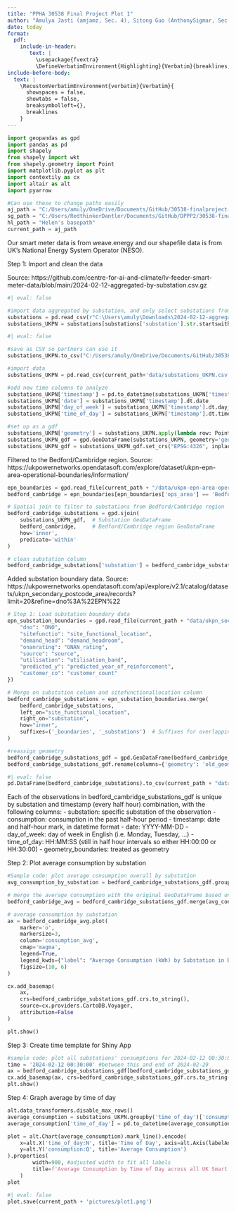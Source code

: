 ```yaml
---
title: "PPHA 30538 Final Project Plot 1"
author: "Amulya Jasti (amjamz, Sec. 4), Sitong Guo (AnthonySigmar, Sec. 4), Helen Liu (helenriv, Sec. 3)"
date: today
format: 
  pdf:
    include-in-header: 
       text: |
         \usepackage{fvextra}
         \DefineVerbatimEnvironment{Highlighting}{Verbatim}{breaklines,commandchars=\\\{\}}
include-before-body:
  text: |
    \RecustomVerbatimEnvironment{verbatim}{Verbatim}{
      showspaces = false,
      showtabs = false,
      breaksymbolleft={},
      breaklines
    }
---
```


```python
import geopandas as gpd
import pandas as pd
import shapely
from shapely import wkt
from shapely.geometry import Point
import matplotlib.pyplot as plt
import contextily as cx
import altair as alt
import pyarrow
```

```python
#Can use these to change paths easily
aj_path = "C:/Users/amuly/OneDrive/Documents/GitHub/30538-finalproject-smartmeters/"
sg_path = "C:/Users/RedthinkerDantler/Documents/GitHub/DPPP2/30538-finalproject-smartmeters/"
hl_path = "Helen's basepath"
current_path = aj_path
```

Our smart meter data is from weave.energy and our shapefile data is from UK's National Energy System Operator (NESO).

Step 1: Import and clean the data

Source: https://github.com/centre-for-ai-and-climate/lv-feeder-smart-meter-data/blob/main/2024-02-12-aggregated-by-substation.csv.gz

```python
#| eval: false

#import data aggregated by substation, and only select substations from UKPN
substations = pd.read_csv(r"C:\Users\amuly\Downloads\2024-02-12-aggregated-by-substation.csv\2024-02-12-aggregated-by-substation.csv")
substations_UKPN = substations[substations['substation'].str.startswith('UKPN', na=False)]
```

```python
#| eval: false

#save as CSV so partners can use it
substations_UKPN.to_csv("C:/Users/amuly/OneDrive/Documents/GitHub/30538-finalproject-smartmeters/data/substations_UKPN.csv", index=False)
```

```python
#import data
substations_UKPN = pd.read_csv(current_path+'data/substations_UKPN.csv')

#add new time columns to analyze
substations_UKPN['timestamp'] = pd.to_datetime(substations_UKPN['timestamp'])
substations_UKPN['date'] = substations_UKPN['timestamp'].dt.date
substations_UKPN['day_of_week'] = substations_UKPN['timestamp'].dt.day_name()
substations_UKPN['time_of_day'] = substations_UKPN['timestamp'].dt.time

#set up as a gdf
substations_UKPN['geometry'] = substations_UKPN.apply(lambda row: Point(row['longitude'], row['latitude']), axis=1)
substations_UKPN_gdf = gpd.GeoDataFrame(substations_UKPN, geometry='geometry')
substations_UKPN_gdf = substations_UKPN_gdf.set_crs("EPSG:4326", inplace=True)
```

Filtered to the Bedford/Cambridge region. Source: https://ukpowernetworks.opendatasoft.com/explore/dataset/ukpn-epn-area-operational-boundaries/information/

```python
epn_boundaries = gpd.read_file(current_path + "/data/ukpn-epn-area-operational-boundaries/ukpn-epn-area-operational-boundaries.shp")
bedford_cambridge = epn_boundaries[epn_boundaries['ops_area'] == 'Bedford/Cambridge']

# Spatial join to filter to substations from Bedford/Cambridge region
bedford_cambridge_substations = gpd.sjoin(
    substations_UKPN_gdf,  # Substation GeoDataFrame
    bedford_cambridge,     # Bedford/Cambridge region GeoDataFrame
    how='inner',
    predicate='within'
)

# clean substation column
bedford_cambridge_substations['substation'] = bedford_cambridge_substations['substation'].apply(lambda s: s[9:])
```

Added substation boundary data. Source: https://ukpowernetworks.opendatasoft.com/api/explore/v2.1/catalog/datasets/ukpn_secondary_postcode_area/records?limit=20&refine=dno%3A%22EPN%22

```python
# Step 1: Load substation boundary data
epn_substation_boundaries = gpd.read_file(current_path + "data/ukpn_secondary_postcode_area/ukpn_secondary_postcode_area.shp").rename(columns={
    "dno": "DNO",
    "sitefunctio": "site_functional_location",
    "demand_head": "demand_headroom",
    "onanrating": "ONAN_rating",
    "source": "source",
    "utilisation": "utilisation_band",
    "predicted_y": "predicted_year_of_reinforcement",
    "customer_co": "customer_count"
})

# Merge on substation column and sitefunctionallocation column
bedford_cambridge_substations = epn_substation_boundaries.merge(
    bedford_cambridge_substations, 
    left_on="site_functional_location", 
    right_on="substation", 
    how="inner", 
    suffixes=('_boundaries', '_substations')  # Suffixes for overlapping column names
)

#reassign geometry
bedford_cambridge_substations_gdf = gpd.GeoDataFrame(bedford_cambridge_substations, geometry='geometry_boundaries')
bedford_cambridge_substations_gdf.rename(columns={'geometry': 'old_geometry'}, inplace=True)
```

```python
#| eval: false
pd.DataFrame(bedford_cambridge_substations).to_csv(current_path + "data/bedford-cambridge-substations.csv")
```

Each of the observations in bedford_cambridge_substations_gdf is unique by substation and timestamp (every half hour) combination, with the following columns:
- substation: specific substation of the observation
- consumption: consumption in the past half-hour period
- timestamp: date and half-hour mark, in datetime format
- date: YYYY-MM-DD
- day_of_week: day of week in English (i.e. Monday, Tuesday, ...)
- time_of_day: HH:MM:SS (still in half hour intervals so either HH:00:00 or HH:30:00)
- geometry_boundaries: treated as geometry

Step 2: Plot average consumption by substation

```python
#Sample code: plot average consumption overall by substation
avg_consumption_by_substation = bedford_cambridge_substations_gdf.groupby('substation')['consumption'].mean().reset_index()

# merge the average consumption with the original GeoDataFrame based on the substation
bedford_cambridge_avg = bedford_cambridge_substations_gdf.merge(avg_consumption_by_substation[['substation', 'consumption']], on='substation', suffixes=('', '_avg'))

# average consumption by substation
ax = bedford_cambridge_avg.plot(
    marker='o', 
    markersize=3, 
    column='consumption_avg',
    cmap='magma', 
    legend=True, 
    legend_kwds={"label": "Average Consumption (kWh) by Substation in Bedford/Cambridge"},
    figsize=(10, 6)
)

cx.add_basemap(
    ax, 
    crs=bedford_cambridge_substations_gdf.crs.to_string(), 
    source=cx.providers.CartoDB.Voyager, 
    attribution=False
)

plt.show()
```

Step 3: Create time template for Shiny App
```python
#sample code: plot all substations' consumptions for 2024-02-12 00:30:00
time = '2024-02-12 00:30:00' #between this and end of 2024-02-29
ax = bedford_cambridge_substations_gdf[bedford_cambridge_substations_gdf['timestamp'] == time].plot(marker='o', markersize=3, column="consumption", cmap='magma', legend="true", legend_kwds={"label": "Total Consumption Active Import (kWh) on 2/12/24 at 12:30AM"}, figsize=(10, 6))
cx.add_basemap(ax, crs=bedford_cambridge_substations_gdf.crs.to_string(), source=cx.providers.CartoDB.Voyager, attribution=False) # adds basemap of UK
plt.show()
```

Step 4: Graph average by time of day

```python
alt.data_transformers.disable_max_rows()
average_consumption = substations_UKPN.groupby('time_of_day')['consumption'].mean().reset_index()
average_consumption['time_of_day'] = pd.to_datetime(average_consumption['time_of_day'], format='%H:%M:%S').dt.strftime('%H:%M:%S')

plot = alt.Chart(average_consumption).mark_line().encode(
    x=alt.X('time_of_day:N', title='Time of Day', axis=alt.Axis(labelAngle=-45, labelOverlap="greedy")),
    y=alt.Y('consumption:Q', title='Average Consumption')
).properties(
        width=900, #adjusted width to fit all labels
        title=f'Average Consumption by Time of Day across all UK Smart Meters'
    )
plot
```

```python
#| eval: false
plot.save(current_path + 'pictures/plot1.png')
```
